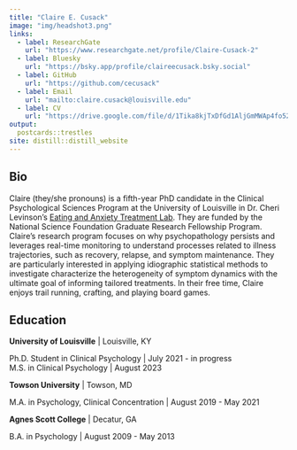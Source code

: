 ```yaml
---
title: "Claire E. Cusack"
image: "img/headshot3.png"
links:
  - label: ResearchGate
    url: "https://www.researchgate.net/profile/Claire-Cusack-2"
  - label: Bluesky
    url: "https://bsky.app/profile/claireecusack.bsky.social"
  - label: GitHub
    url: "https://github.com/cecusack"
  - label: Email
    url: "mailto:claire.cusack@louisville.edu"
  - label: CV
    url: "https://drive.google.com/file/d/1Tika8kjTxDfGd1AljGmMWAp4fo52GvIl/view?usp=sharing"
output:
  postcards::trestles
site: distill::distill_website
---
```

 
## Bio

Claire (they/she pronouns) is a fifth-year PhD candidate in the Clinical Psychological Sciences Program at the University of Louisville in Dr. Cheri Levinson's [Eating and Anxiety Treatment Lab](https://www.louisvilleeatlab.com/){target="_blank"}. They are funded by the National Science Foundation Graduate Research Fellowship Program. Claire's research program focuses on why psychopathology persists and leverages real-time monitoring to understand processes related to illness trajectories, such as recovery, relapse, and symptom maintenance. They are particularly interested in applying idiographic statistical methods to investigate characterize the heterogeneity of symptom dynamics with the ultimate goal of informing tailored treatments. In their free time, Claire enjoys trail running, crafting, and playing board games.


## Education

**University of Louisville** | Louisville, KY

Ph.D. Student in Clinical Psychology | July 2021 - in progress   
M.S. in Clinical Psychology | August 2023

**Towson University** | Towson, MD

M.A. in Psychology, Clinical Concentration | August 2019 - May 2021

**Agnes Scott College** | Decatur, GA

B.A. in Psychology | August 2009 - May 2013

